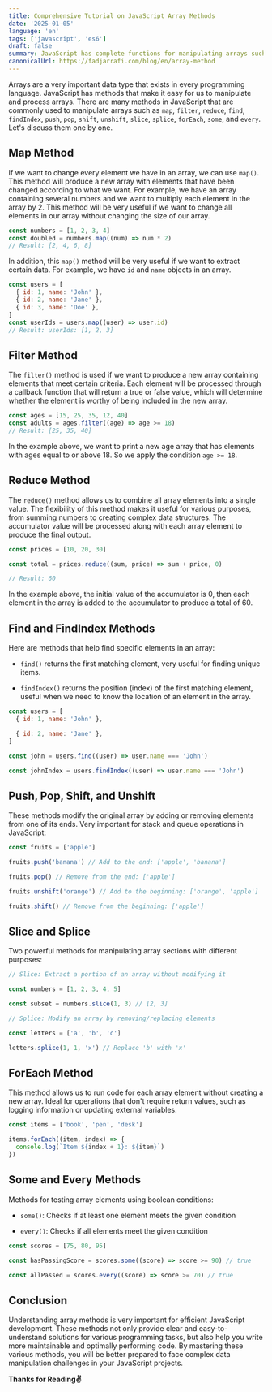 ```yaml
---
title: Comprehensive Tutorial on JavaScript Array Methods
date: '2025-01-05'
language: 'en'
tags: ['javascript', 'es6']
draft: false
summary: JavaScript has complete functions for manipulating arrays such as Map, Filter, Reduce, and others. This article will explain array methods commonly used in JavaScript projects.
canonicalUrl: https://fadjarrafi.com/blog/en/array-method
---
```


Arrays are a very important data type that exists in every programming language. JavaScript has methods that make it easy for us to manipulate and process arrays. There are many methods in JavaScript that are commonly used to manipulate arrays such as `map`, `filter`, `reduce`, `find`, `findIndex`, `push`, `pop`, `shift`, `unshift`, `slice`, `splice`, `forEach`, `some`, and `every`. Let's discuss them one by one.

## Map Method

If we want to change every element we have in an array, we can use `map()`. This method will produce a new array with elements that have been changed according to what we want. For example, we have an array containing several numbers and we want to multiply each element in the array by 2. This method will be very useful if we want to change all elements in our array without changing the size of our array.

```javascript
const numbers = [1, 2, 3, 4]
const doubled = numbers.map((num) => num * 2)
// Result: [2, 4, 6, 8]
```

In addition, this `map()` method will be very useful if we want to extract certain data. For example, we have `id` and `name` objects in an array.

```javascript
const users = [
  { id: 1, name: 'John' },
  { id: 2, name: 'Jane' },
  { id: 3, name: 'Doe' },
]
const userIds = users.map((user) => user.id)
// Result: userIds: [1, 2, 3]
```

## Filter Method

The `filter()` method is used if we want to produce a new array containing elements that meet certain criteria. Each element will be processed through a callback function that will return a true or false value, which will determine whether the element is worthy of being included in the new array.

```javascript
const ages = [15, 25, 35, 12, 40]
const adults = ages.filter((age) => age >= 18)
// Result: [25, 35, 40]
```

In the example above, we want to print a new age array that has elements with ages equal to or above 18. So we apply the condition `age >= 18`.

## Reduce Method

The `reduce()` method allows us to combine all array elements into a single value. The flexibility of this method makes it useful for various purposes, from summing numbers to creating complex data structures. The accumulator value will be processed along with each array element to produce the final output.

```javascript
const prices = [10, 20, 30]

const total = prices.reduce((sum, price) => sum + price, 0)

// Result: 60
```

In the example above, the initial value of the accumulator is 0, then each element in the array is added to the accumulator to produce a total of 60.

## Find and FindIndex Methods

Here are methods that help find specific elements in an array:

- `find()` returns the first matching element, very useful for finding unique items.

- `findIndex()` returns the position (index) of the first matching element, useful when we need to know the location of an element in the array.

```javascript
const users = [
  { id: 1, name: 'John' },

  { id: 2, name: 'Jane' },
]

const john = users.find((user) => user.name === 'John')

const johnIndex = users.findIndex((user) => user.name === 'John')
```

## Push, Pop, Shift, and Unshift

These methods modify the original array by adding or removing elements from one of its ends. Very important for stack and queue operations in JavaScript:

```javascript
const fruits = ['apple']

fruits.push('banana') // Add to the end: ['apple', 'banana']

fruits.pop() // Remove from the end: ['apple']

fruits.unshift('orange') // Add to the beginning: ['orange', 'apple']

fruits.shift() // Remove from the beginning: ['apple']
```

## Slice and Splice

Two powerful methods for manipulating array sections with different purposes:

```javascript
// Slice: Extract a portion of an array without modifying it

const numbers = [1, 2, 3, 4, 5]

const subset = numbers.slice(1, 3) // [2, 3]

// Splice: Modify an array by removing/replacing elements

const letters = ['a', 'b', 'c']

letters.splice(1, 1, 'x') // Replace 'b' with 'x'
```

## ForEach Method

This method allows us to run code for each array element without creating a new array. Ideal for operations that don't require return values, such as logging information or updating external variables.

```javascript
const items = ['book', 'pen', 'desk']

items.forEach((item, index) => {
  console.log(`Item ${index + 1}: ${item}`)
})
```

## Some and Every Methods

Methods for testing array elements using boolean conditions:

- `some()`: Checks if at least one element meets the given condition

- `every()`: Checks if all elements meet the given condition

```javascript
const scores = [75, 80, 95]

const hasPassingScore = scores.some((score) => score >= 90) // true

const allPassed = scores.every((score) => score >= 70) // true
```

## Conclusion

Understanding array methods is very important for efficient JavaScript development. These methods not only provide clear and easy-to-understand solutions for various programming tasks, but also help you write more maintainable and optimally performing code. By mastering these various methods, you will be better prepared to face complex data manipulation challenges in your JavaScript projects.

**Thanks for Reading✌️**
